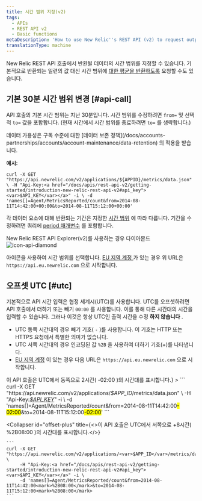 ```yaml
---
title: 시간 범위 지정(v2)
tags:
  - APIs
  - REST API v2
  - Basic functions
metaDescription: 'How to use New Relic''s REST API (v2) to request output for a specific time range by changing the default 30 minutes range , as well as offsetting UTC.'
translationType: machine
---
```



New Relic REST API 호출에서 반환될 데이터의 시간 범위를 지정할 수 있습니다. 기본적으로 반환되는 일련의 값 대신 시간 범위에 [대한 평균을 반환하도록](/docs/apm/apis/requirements/calculating-average-metric-values-summarize) 요청할 수도 있습니다.

## 기본 30분 시간 범위 변경 [#api-call]

API 호출의 기본 시간 범위는 지난 30분입니다. 시간 범위를 수정하려면 `from=` 및 선택적 `to=` 값을 포함합니다. (현재 시간에서 시간 범위를 종료하려면 `to=` 를 생략합니다.)

<Callout variant="tip">
  데이터 가용성은 구독 수준에 대한 [데이터 보존 정책](/docs/accounts-partnerships/accounts/account-maintenance/data-retention) 의 적용을 받습니다.
</Callout>

**예시:**

```
curl -X GET "https://api.newrelic.com/v2/applications/${APPID}/metrics/data.json" \ -H "Api-Key:<a href="/docs/apis/rest-api-v2/getting-started/introduction-new-relic-rest-api-v2#api_key"><var>$API_KEY</var></a>" -i \ -d 'names[]=Agent/MetricsReported/count&from=2014-08-11T14:42:00+00:00&to=2014-08-11T15:12:00+00:00'
```

각 데이터 요소에 대해 반환되는 기간은 지정한 [시간 범위](/docs/apm/apis/requirements/extracting-metric-data#time) 에 따라 다릅니다. 기간을 수정하려면 쿼리에 [period 매개변수](/docs/apm/apis/requirements/extracting-metric-data#period) 를 포함합니다.

New Relic REST API Explorer(v2)를 사용하는 경우 다이아몬드<img title="icon-api-diamond" alt="icon-api-diamond" src={iconApiDiamond}/>

아이콘을 사용하여 시간 범위를 선택합니다. [EU 지역 계정 ](/docs/using-new-relic/welcome-new-relic/getting-started/introduction-eu-region-data-center)가 있는 경우 위 URL은 `https://api.eu.newrelic.com` 으로 시작합니다.

## 오프셋 UTC [#utc]

기본적으로 API 시간 입력은 협정 세계시(UTC)를 사용합니다. UTC를 오프셋하려면 API 호출에서 더하기 또는 빼기 `00:00` 를 사용합니다. 이를 통해 다른 시간대의 시간을 입력할 수 있습니다. 그러나 이것은 항상 UTC인 출력 시간을 수정 **하지 않습니다** .

* UTC 동쪽 시간대의 경우 빼기 기호( `-` )를 사용합니다. 이 기호는 HTTP 또는 HTTPS 요청에서 특별한 의미가 없습니다.
* UTC 서쪽 시간대의 경우 인코딩된 값 `%2B` 을 사용하여 더하기 기호(+)를 나타냅니다.
* [EU 지역 계정](/docs/using-new-relic/welcome-new-relic/getting-started/introduction-eu-region-data-center) 이 있는 경우 다음 URL은 `https://api.eu.newrelic.com` 으로 시작합니다.

<CollapserGroup>
  <Collapser
    id="offset-minus"
    title={<>이 API 호출은 UTC에서 동쪽으로 2시간( <InlineCode>-02:00</InlineCode> )의 시간대를 표시합니다.</>}
  >
    ```
    curl -X GET "https://api.newrelic.com/v2/applications/<var>$APP_ID</var>/metrics/data.json" \
         -H "Api-Key:<a href="/docs/apis/rest-api-v2/getting-started/introduction-new-relic-rest-api-v2#api_key"><var>$API_KEY</var></a>" -i \
         -d 'names[]=Agent/MetricsReported/count&from=2014-08-11T14:42:00<mark>-02:00</mark>&to=2014-08-11T15:12:00<mark>-02:00</mark>'
    ```
  </Collapser>

  <Collapser
    id="offset-plus"
    title={<>이 API 호출은 UTC에서 서쪽으로 +8시간( <InlineCode>%2B08:00</InlineCode> )의 시간대를 표시합니다.</>}
  >
    ```
    curl -X GET "https://api.newrelic.com/v2/applications/<var>$APP_ID</var>/metrics/data.json" \
         -H "Api-Key:<a href="/docs/apis/rest-api-v2/getting-started/introduction-new-relic-rest-api-v2#api_key"><var>$API_KEY</var></a>" -i \
         -d 'names[]=Agent/MetricsReported/count&from=2014-08-11T14:42:00<mark>%2B08:00</mark>&to=2014-08-11T15:12:00<mark>%2B08:00</mark>
    ```
  </Collapser>
</CollapserGroup>